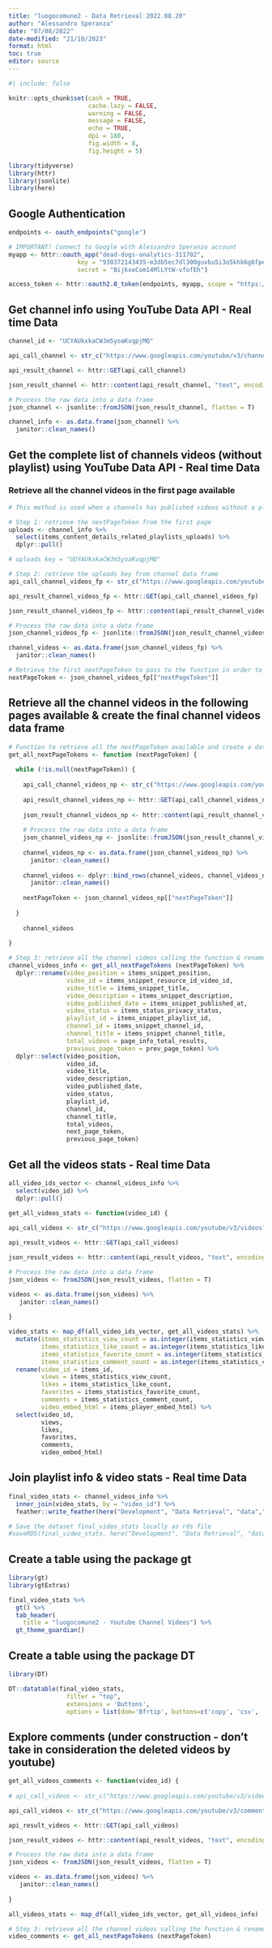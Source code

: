 ```yaml
---
title: "luogocomune2 - Data Retrieval 2022.08.20"
author: "Alessandro Speranza"
date: "07/08/2022"
date-modified: "21/10/2023"
format: html
toc: true
editor: source
---
```


```r
#| include: false

knitr::opts_chunk$set(cash = TRUE,
                      cache.lazy = FALSE,
                      warning = FALSE,
                      message = FALSE,
                      echo = TRUE,
                      dpi = 180,
                      fig.width = 8,
                      fig.height = 5)

library(tidyverse)
library(httr)
library(jsonlite)
library(here)
```

## Google Authentication

```r
endpoints <- oauth_endpoints("google")

# IMPORTANT! Connect to Google with Alessandro Speranza account
myapp <- httr::oauth_app("dead-dogs-analytics-311702",
                   key = "930372143435-m3db5ec7dl300guvbu5i3o5khk6g6fpe.apps.googleusercontent.com",
                   secret = "BijkxeCom14MlLYtW-vfofEh")

access_token <- httr::oauth2.0_token(endpoints, myapp, scope = "https://www.googleapis.com/auth/yt-analytics.readonly")
```

## Get channel info using YouTube Data API - Real time Data

```r
channel_id <- "UCYAUkxkaCWJm5yoaKvqpjMQ"

api_call_channel <- str_c("https://www.googleapis.com/youtube/v3/channels?key=AIzaSyCviXCt3rQPfDaNvuFIaWCE24gNx7q0Dfs&id=",channel_id,"&part=snippet,contentDetails,statistics&maxResults=15")

api_result_channel <- httr::GET(api_call_channel)

json_result_channel <- httr::content(api_result_channel, "text", encoding="UTF-8")

# Process the raw data into a data frame
json_channel <- jsonlite::fromJSON(json_result_channel, flatten = T)

channel_info <- as.data.frame(json_channel) %>% 
  janitor::clean_names()
```

## Get the complete list of channels videos (without playlist) using YouTube Data API - Real time Data

### Retrieve all the channel videos in the first page available

```r
# This method is used when a channels has published videos without a playlist

# Step 1: retrieve the nextPageToken from the first page 
uploads <- channel_info %>% 
  select(items_content_details_related_playlists_uploads) %>% 
  dplyr::pull()

# uploads key = "UUYAUkxkaCWJm5yoaKvqpjMQ"

# Step 2: retrieve the uploads key from channel data frame
api_call_channel_videos_fp <- str_c("https://www.googleapis.com/youtube/v3/playlistItems?playlistId=", uploads, "&key=AIzaSyCviXCt3rQPfDaNvuFIaWCE24gNx7q0Dfs&part=snippet&maxResults=50")

api_result_channel_videos_fp <- httr::GET(api_call_channel_videos_fp)

json_result_channel_videos_fp <- httr::content(api_result_channel_videos_fp, "text", encoding="UTF-8")

# Process the raw data into a data frame
json_channel_videos_fp <- jsonlite::fromJSON(json_result_channel_videos_fp, flatten = T)

channel_videos <- as.data.frame(json_channel_videos_fp) %>% 
  janitor::clean_names() 

# Retrieve the first nextPageToken to pass to the function in order to retrieve all the other nextPageToken interactively
nextPageToken <- json_channel_videos_fp[["nextPageToken"]]
```

## Retrieve all the channel videos in the following pages available & create the final channel videos data frame

```r
# Function to retrieve all the nextPageToken available and create a dataframe with all the channel video details
get_all_nextPageTokens <- function (nextPageToken) {
  
  while (!is.null(nextPageToken)) {
    
    api_call_channel_videos_np <- str_c("https://www.googleapis.com/youtube/v3/playlistItems?playlistId=", uploads, "&pageToken=", nextPageToken, "&key=AIzaSyCviXCt3rQPfDaNvuFIaWCE24gNx7q0Dfs&part=snippet,status&maxResults=50")
    
    api_result_channel_videos_np <- httr::GET(api_call_channel_videos_np)
    
    json_result_channel_videos_np <- httr::content(api_result_channel_videos_np, "text", encoding="UTF-8")
    
    # Process the raw data into a data frame
    json_channel_videos_np <- jsonlite::fromJSON(json_result_channel_videos_np, flatten = T)
    
    channel_videos_np <- as.data.frame(json_channel_videos_np) %>% 
      janitor::clean_names()
    
    channel_videos <- dplyr::bind_rows(channel_videos, channel_videos_np) %>%
      janitor::clean_names() 
    
    nextPageToken <- json_channel_videos_np[["nextPageToken"]]
    
  }
  
    channel_videos
  
}

# Step 3: retrieve all the channel videos calling the function & rename the selected fields
channel_videos_info <- get_all_nextPageTokens (nextPageToken) %>%
  dplyr::rename(video_position = items_snippet_position,
                video_id = items_snippet_resource_id_video_id,
                video_title = items_snippet_title,
                video_description = items_snippet_description,
                video_published_date = items_snippet_published_at,
                video_status = items_status_privacy_status,
                playlist_id = items_snippet_playlist_id,
                channel_id = items_snippet_channel_id,
                channel_title = items_snippet_channel_title,
                total_videos = page_info_total_results,
                previous_page_token = prev_page_token) %>%
  dplyr::select(video_position,
                video_id,
                video_title,
                video_description,
                video_published_date,
                video_status,
                playlist_id,
                channel_id,
                channel_title,
                total_videos,
                next_page_token,
                previous_page_token)
```

## Get all the videos stats - Real time Data

```r
all_video_ids_vector <- channel_videos_info %>% 
  select(video_id) %>% 
  dplyr::pull()

get_all_videos_stats <- function(video_id) {
  
api_call_videos <- str_c("https://www.googleapis.com/youtube/v3/videos?key=AIzaSyCviXCt3rQPfDaNvuFIaWCE24gNx7q0Dfs&id=", video_id, "&part=contentDetails,recordingDetails,snippet,statistics,status,topicDetails,player&maxResults=50")  

api_result_videos <- httr::GET(api_call_videos)

json_result_videos <- httr::content(api_result_videos, "text", encoding="UTF-8")

# Process the raw data into a data frame
json_videos <- fromJSON(json_result_videos, flatten = T)

videos <- as.data.frame(json_videos) %>% 
   janitor::clean_names()  
  
}

video_stats <- map_df(all_video_ids_vector, get_all_videos_stats) %>% 
  mutate(items_statistics_view_count = as.integer(items_statistics_view_count),
         items_statistics_like_count = as.integer(items_statistics_like_count),
         items_statistics_favorite_count = as.integer(items_statistics_favorite_count),
         items_statistics_comment_count = as.integer(items_statistics_comment_count)) %>%
  rename(video_id = items_id,
         views = items_statistics_view_count,
         likes = items_statistics_like_count,
         favorites = items_statistics_favorite_count,
         comments = items_statistics_comment_count,
         video_embed_html = items_player_embed_html) %>%
  select(video_id, 
         views, 
         likes,
         favorites,
         comments,
         video_embed_html)
```

## Join playlist info & video stats - Real time Data

```r
final_video_stats <- channel_videos_info %>%
  inner_join(video_stats, by = "video_id") %>%
  feather::write_feather(here("Development", "Data Retrieval", "data","luogocomune2_final_video_stats.feather"))

# Save the dataset final_video_stats locally as rds file
#saveRDS(final_video_stats, here("Development", "Data Retrieval", "data", "luogocomune2_final_video_stats.rds"))
```

## Create a table using the package gt

```r
library(gt)
library(gtExtras)

final_video_stats %>% 
  gt() %>% 
  tab_header(
    title = "luogocomune2 - Youtube Channel Videos") %>% 
  gt_theme_guardian()
```

## Create a table using the package DT

```r
library(DT)

DT::datatable(final_video_stats,
                filter = "top",
                extensions = 'Buttons',
                options = list(dom='Bfrtip', buttons=c('copy', 'csv', 'excel', 'print', 'pdf')))
```

## Explore comments (under construction - don't take in consideration the deleted videos by youtube)

```r
get_all_videos_comments <- function(video_id) {
  
# api_call_videos <- str_c("https://www.googleapis.com/youtube/v3/videos?key=AIzaSyCviXCt3rQPfDaNvuFIaWCE24gNx7q0Dfs&id=", video_id, "&part=statistics&maxResults=50")

api_call_videos <- str_c("https://www.googleapis.com/youtube/v3/commentThreads?key=AIzaSyCviXCt3rQPfDaNvuFIaWCE24gNx7q0Dfs&videoId=", video_id, "&part=snippet%2Creplies&maxResults=50")

api_result_videos <- httr::GET(api_call_videos)

json_result_videos <- httr::content(api_result_videos, "text", encoding="UTF-8")

# Process the raw data into a data frame
json_videos <- fromJSON(json_result_videos, flatten = T)

videos <- as.data.frame(json_videos) %>% 
   janitor::clean_names()  
  
}

all_videos_stats <- map_df(all_video_ids_vector, get_all_videos_info) 

# Step 3: retrieve all the channel videos calling the function & rename the selected fields
video_comments <- get_all_nextPageTokens (nextPageToken)
```
